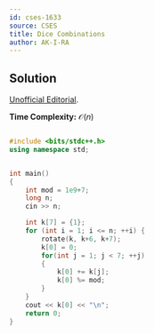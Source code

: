 ```yaml
---
id: cses-1633
source: CSES
title: Dice Combinations
author: AK-I-RA
---
```


## Solution

[Unofficial Editorial](https://codeforces.com/blog/entry/70018).

**Time Complexity:** $\mathcal{O}(n)$


```cpp

#include <bits/stdc++.h>
using namespace std;


int main()
{
    int mod = 1e9+7;
    long n;
    cin >> n;

    int k[7] = {1};
    for (int i = 1; i <= n; ++i) {
    	rotate(k, k+6, k+7);
    	k[0] = 0;
    	for(int j = 1; j < 7; ++j)
    	{
            k[0] += k[j];
            k[0] %= mod;
    	}
    }
    cout << k[0] << "\n";
    return 0;
}
``` 
